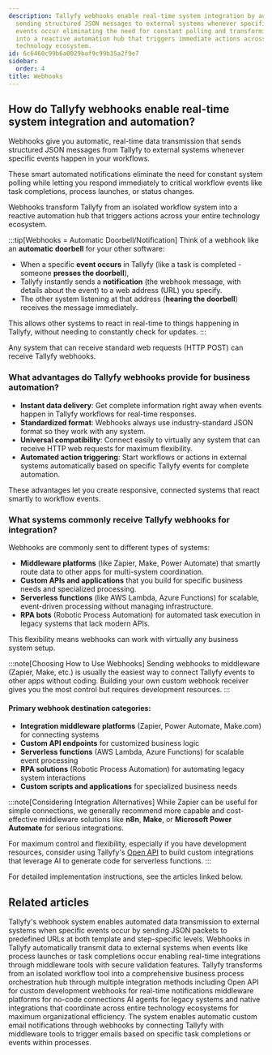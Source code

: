 ```yaml
---
description: Tallyfy webhooks enable real-time system integration by automatically
  sending structured JSON messages to external systems whenever specific workflow
  events occur eliminating the need for constant polling and transforming Tallyfy
  into a reactive automation hub that triggers immediate actions across your entire
  technology ecosystem.
id: 6c6460c99b6a0029baf9c99b35a2f9e7
sidebar:
  order: 4
title: Webhooks
---
```


## How do Tallyfy webhooks enable real-time system integration and automation?

Webhooks give you automatic, real-time data transmission that sends structured JSON messages from Tallyfy to external systems whenever specific events happen in your workflows.

These smart automated notifications eliminate the need for constant system polling while letting you respond immediately to critical workflow events like task completions, process launches, or status changes.

Webhooks transform Tallyfy from an isolated workflow system into a reactive automation hub that triggers actions across your entire technology ecosystem.

:::tip[Webhooks = Automatic Doorbell/Notification]
Think of a webhook like an **automatic doorbell** for your other software:

- When a specific **event occurs** in Tallyfy (like a task is completed - someone **presses the doorbell**),
- Tallyfy instantly sends a **notification** (the webhook message, with details about the event) to a web address (URL) you specify.
- The other system listening at that address (**hearing the doorbell**) receives the message immediately.

This allows other systems to react in real-time to things happening in Tallyfy, without needing to constantly check for updates.
:::

Any system that can receive standard web requests (HTTP POST) can receive Tallyfy webhooks.

### What advantages do Tallyfy webhooks provide for business automation?

- **Instant data delivery**: Get complete information right away when events happen in Tallyfy workflows for real-time responses.
- **Standardized format**: Webhooks always use industry-standard JSON format so they work with any system.
- **Universal compatibility**: Connect easily to virtually any system that can receive HTTP web requests for maximum flexibility.
- **Automated action triggering**: Start workflows or actions in external systems automatically based on specific Tallyfy events for complete automation.

These advantages let you create responsive, connected systems that react smartly to workflow events.

### What systems commonly receive Tallyfy webhooks for integration?

Webhooks are commonly sent to different types of systems:
- **Middleware platforms** (like Zapier, Make, Power Automate) that smartly route data to other apps for multi-system coordination.
- **Custom APIs and applications** that you build for specific business needs and specialized processing.
- **Serverless functions** (like AWS Lambda, Azure Functions) for scalable, event-driven processing without managing infrastructure.
- **RPA bots** (Robotic Process Automation) for automated task execution in legacy systems that lack modern APIs.

This flexibility means webhooks can work with virtually any business system setup.

:::note[Choosing How to Use Webhooks]
Sending webhooks to middleware (Zapier, Make, etc.) is usually the easiest way to connect Tallyfy events to other apps without coding. Building your own custom webhook receiver gives you the most control but requires development resources.
:::

#### Primary webhook destination categories:
- **Integration middleware platforms** (Zapier, Power Automate, Make.com) for connecting systems
- **Custom API endpoints** for customized business logic
- **Serverless functions** (AWS Lambda, Azure Functions) for scalable event processing
- **RPA solutions** (Robotic Process Automation) for automating legacy system interactions
- **Custom scripts and applications** for specialized business needs

:::note[Considering Integration Alternatives]
While Zapier can be useful for simple connections, we generally recommend more capable and cost-effective middleware solutions like **n8n**, **Make**, or **Microsoft Power Automate** for serious integrations.

For maximum control and flexibility, especially if you have development resources, consider using Tallyfy's [Open API](/products/pro/integrations/open-api/) to build custom integrations that leverage AI to generate code for serverless functions.
:::

For detailed implementation instructions, see the articles linked below.


<PageTree />


## Related articles
<CardGrid>
<LinkTitleCard header="<b>Webhooks > Details about webhooks</b>" href="/products/pro/integrations/webhooks/how-to-set-up-webhooks-in-tallyfy/" > Tallyfy's webhook system enables automated data transmission to external systems when specific events occur by sending JSON packets to predefined URLs at both template and step-specific levels. </LinkTitleCard>
<LinkTitleCard header="<b>Webhooks > Webhook scenarios</b>" href="/products/pro/integrations/webhooks/how-can-i-use-tallyfys-webhooks-feature/" > Webhooks in Tallyfy automatically transmit data to external systems when events like process launches or task completions occur enabling real-time integrations through middleware tools with secure validation features. </LinkTitleCard>
<LinkTitleCard header="<b>Pro > Integrations</b>" href="/products/pro/integrations/" > Tallyfy transforms from an isolated workflow tool into a comprehensive business process orchestration hub through multiple integration methods including Open API for custom development webhooks for real-time notifications middleware platforms for no-code connections AI agents for legacy systems and native integrations that coordinate across entire technology ecosystems for maximum organizational efficiency. </LinkTitleCard>
<LinkTitleCard header="<b>Webhooks > Send emails using webhooks</b>" href="/products/pro/integrations/webhooks/how-can-i-send-emails-using-webhooks-in-tallyfy/" > The system enables automatic custom email notifications through webhooks by connecting Tallyfy with middleware tools to trigger emails based on specific task completions or events within processes. </LinkTitleCard>
</CardGrid>